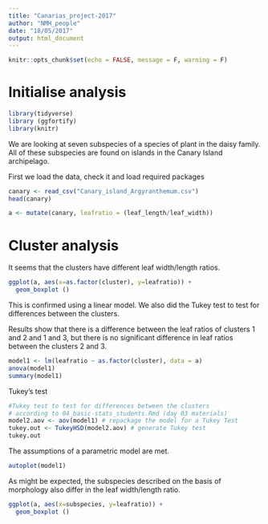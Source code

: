 ```yaml
---
title: "Canarias_project-2017"
author: "NMH_people"
date: "18/05/2017"
output: html_document
---
```


```r
knitr::opts_chunk$set(echo = FALSE, message = F, warning = F)
```

# Initialise analysis

```r
library(tidyverse)
library (ggfortify)
library(knitr)
```
We are looking at seven subspecies of a species of plant in the daisy family. All of these subspecies are found on islands in the Canary Island archipelago.

First we load the data, check it and load required packages

```r
canary <- read_csv("Canary_island_Argyranthemum.csv")
head(canary)


```

```r
a <- mutate(canary, leafratio = (leaf_length/leaf_width))

```


# Cluster analysis

It seems that the clusters have different leaf width/length ratios.

```r
ggplot(a, aes(x=as.factor(cluster), y=leafratio)) +
  geom_boxplot ()
```

This is confirmed using a linear model. We also did the Tukey test to test for differences between the clusters.

Results show that there is a difference between the leaf ratios of clusters 1 and 2 and 1 and 3, but there is no significant difference in leaf ratios between the clusters 2 and 3.

```r
model1 <- lm(leafratio ~ as.factor(cluster), data = a)
anova(model1)
summary(model1)
```

Tukey's test

```r
#Tukey test to test for differences between the clusters
# according to 04_basic-stats_students.Rmd (day 03 materials)
model2.aov <- aov(model1) # repackage the model for a Tukey Test
tukey.out <- TukeyHSD(model2.aov) # generate Tukey test
tukey.out
```



The assumptions of a parametric model are met.

```r
autoplot(model1)
```

As might be expected, the subspecies described on the basis of morphology also differ in the leaf width/length ratio.

```r
ggplot(a, aes(x=subspecies, y=leafratio)) +
  geom_boxplot ()
```

